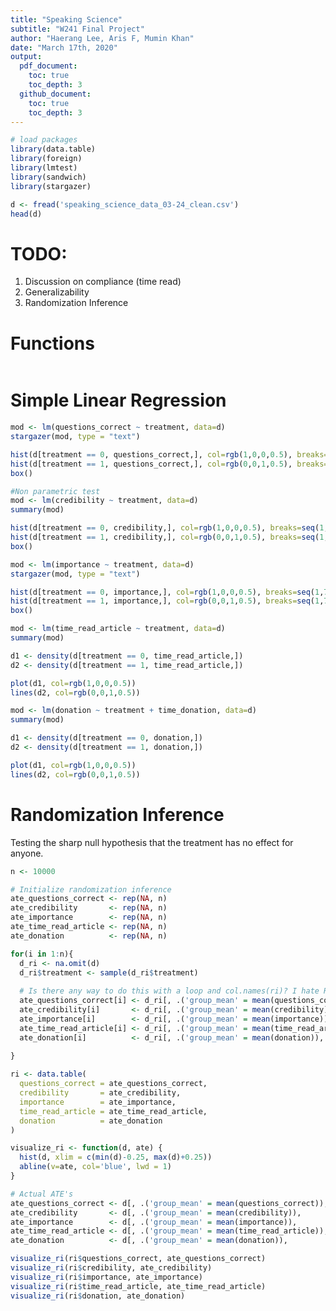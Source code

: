 ```yaml
---
title: "Speaking Science"
subtitle: "W241 Final Project"
author: "Haerang Lee, Aris F, Mumin Khan"
date: "March 17th, 2020"
output:
  pdf_document: 
    toc: true
    toc_depth: 3
  github_document:
    toc: true
    toc_depth: 3
---
```



```r
# load packages 
library(data.table)
library(foreign)
library(lmtest)
library(sandwich)
library(stargazer)
```

```r
d <- fread('speaking_science_data_03-24_clean.csv')
head(d)
```

# TODO: 

1. Discussion on compliance (time read)
2. Generalizability 
3. Randomization Inference



# Functions 
```r
```


# Simple Linear Regression 

```r
mod <- lm(questions_correct ~ treatment, data=d)
stargazer(mod, type = "text")

hist(d[treatment == 0, questions_correct,], col=rgb(1,0,0,0.5), breaks=seq(-1,6, by=1))
hist(d[treatment == 1, questions_correct,], col=rgb(0,0,1,0.5), breaks=seq(-1,6, by=1), add = T)
box()
```


```r
#Non parametric test
mod <- lm(credibility ~ treatment, data=d)
summary(mod)

hist(d[treatment == 0, credibility,], col=rgb(1,0,0,0.5), breaks=seq(1,7, by=1))
hist(d[treatment == 1, credibility,], col=rgb(0,0,1,0.5), breaks=seq(1,7, by=1), add = T)
box()
```


```r
mod <- lm(importance ~ treatment, data=d)
stargazer(mod, type = "text")

hist(d[treatment == 0, importance,], col=rgb(1,0,0,0.5), breaks=seq(1,7, by=1))
hist(d[treatment == 1, importance,], col=rgb(0,0,1,0.5), breaks=seq(1,7, by=1), add = T)
box()
```


```r
mod <- lm(time_read_article ~ treatment, data=d)
summary(mod)

d1 <- density(d[treatment == 0, time_read_article,])
d2 <- density(d[treatment == 1, time_read_article,])

plot(d1, col=rgb(1,0,0,0.5))
lines(d2, col=rgb(0,0,1,0.5))
```

```r
mod <- lm(donation ~ treatment + time_donation, data=d)
summary(mod)

d1 <- density(d[treatment == 0, donation,])
d2 <- density(d[treatment == 1, donation,])

plot(d1, col=rgb(1,0,0,0.5))
lines(d2, col=rgb(0,0,1,0.5))
```

# Randomization Inference 

Testing the sharp null hypothesis that the treatment has no effect for anyone. 

```r
n <- 10000

# Initialize randomization inference 
ate_questions_correct <- rep(NA, n)
ate_credibility       <- rep(NA, n)
ate_importance        <- rep(NA, n)
ate_time_read_article <- rep(NA, n)
ate_donation          <- rep(NA, n)

for(i in 1:n){  
  d_ri <- na.omit(d)
  d_ri$treatment <- sample(d_ri$treatment)
  
  # Is there any way to do this with a loop and col.names(ri)? I hate R...
  ate_questions_correct[i] <- d_ri[, .('group_mean' = mean(questions_correct)), by=treatment][, diff(group_mean)]
  ate_credibility[i]       <- d_ri[, .('group_mean' = mean(credibility)),       by=treatment][, diff(group_mean)]
  ate_importance[i]        <- d_ri[, .('group_mean' = mean(importance)),        by=treatment][, diff(group_mean)]  
  ate_time_read_article[i] <- d_ri[, .('group_mean' = mean(time_read_article)), by=treatment][, diff(group_mean)]  
  ate_donation[i]          <- d_ri[, .('group_mean' = mean(donation)),          by=treatment][, diff(group_mean)]  
  
}

ri <- data.table(
  questions_correct = ate_questions_correct,
  credibility       = ate_credibility,
  importance        = ate_importance,
  time_read_article = ate_time_read_article,
  donation          = ate_donation
)
```

```r
visualize_ri <- function(d, ate) {
  hist(d, xlim = c(min(d)-0.25, max(d)+0.25))
  abline(v=ate, col='blue', lwd = 1)
}

# Actual ATE's
ate_questions_correct <- d[, .('group_mean' = mean(questions_correct)), by=treatment][, diff(group_mean)]
ate_credibility       <- d[, .('group_mean' = mean(credibility)),       by=treatment][, diff(group_mean)]
ate_importance        <- d[, .('group_mean' = mean(importance)),        by=treatment][, diff(group_mean)]  
ate_time_read_article <- d[, .('group_mean' = mean(time_read_article)), by=treatment][, diff(group_mean)]  
ate_donation          <- d[, .('group_mean' = mean(donation)),          by=treatment][, diff(group_mean)]  

```

```r
visualize_ri(ri$questions_correct, ate_questions_correct)
visualize_ri(ri$credibility, ate_credibility)
visualize_ri(ri$importance, ate_importance)
visualize_ri(ri$time_read_article, ate_time_read_article)
visualize_ri(ri$donation, ate_donation)
```










































